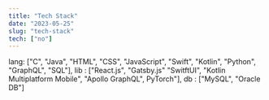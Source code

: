 ```yaml
---
title: "Tech Stack"
date: "2023-05-25"
slug: "tech-stack"
tech: ["no"]
---
```


 lang: ["C", "Java", "HTML", "CSS", "JavaScript", "Swift", "Kotlin", "Python", "GraphQL", "SQL"],
lib : ["React.js", "Gatsby.js" "SwitftUI", "Kotlin Multiplatform Mobile", "Apollo GraphQL", PyTorch"],
db : ["MySQL", "Oracle DB"]